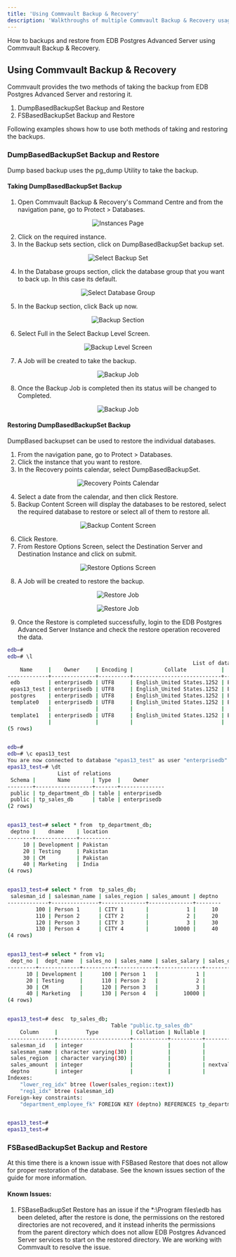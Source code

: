 ```yaml
---
title: 'Using Commvault Backup & Recovery'
description: 'Walkthroughs of multiple Commvault Backup & Recovery usage scenarios'
---
```


How to backups and restore from EDB Postgres Advanced Server using Commvault Backup & Recovery.

## Using Commvault Backup & Recovery

Commvault provides the two methods of taking the backup from EDB Postgres Advanced Server and restoring it.

1. DumpBasedBackupSet Backup and Restore
2. FSBasedBackupSet Backup and Restore

Following examples shows how to use both methods of taking and restoring the backups.

### DumpBasedBackupSet Backup and Restore

Dump based backup uses the pg_dump Utility to take the backup.

#### Taking DumpBasedBackupSet Backup 

1. Open Commvault Backup & Recovery's Command Centre and from the navigation pane, go to Protect > Databases.

<p align="center">
  <img  alt="Instances Page" src="Images/Dumpbackup1.png">
</p>

2. Click on the required instance.
3. In the Backup sets section, click on DumpBasedBackupSet backup set.

<p align="center">
  <img  alt="Select Backup Set" src="Images/Dumpbackup2.png">
</p>

4. In the Database groups section, click the database group that you want to back up. In this case its default.

<p align="center">
  <img  alt="Select Database Group" src="Images/Dumpbackup3.png">
</p>

5. In the Backup section, click Back up now.

<p align="center">
  <img  alt="Backup Section" src="Images/Dumpbackup4.png">
</p>

6. Select Full in the Select Backup Level Screen.

<p align="center">
  <img  alt="Backup Level Screen" src="Images/Dumpbackup5.png">
</p>

7. A Job will be created to take the backup.

<p align="center">
  <img  alt="Backup Job" src="Images/Dumpbackup6.png">
</p>

8. Once the Backup Job is completed then its status will be changed to Completed.

<p align="center">
  <img  alt="Backup Job" src="Images/Dumpbackup7.png">
</p>

#### Restoring DumpBasedBackupSet Backup 

DumpBased backupset can be used to restore the individual databases.

1. From the navigation pane, go to Protect > Databases.
2. Click the instance that you want to restore.
3. In the Recovery points calendar, select DumpBasedBackupSet.

<p align="center">
  <img  alt="Recovery Points Calendar" src="Images/Dumprestore1.png">
</p>

4. Select a date from the calendar, and then click Restore.
5. Backup Content Screen will display the databases to be restored, select the required database to restore or select all of them to restore all.

<p align="center">
  <img  alt="Backup Content Screen" src="Images/Dumprestore2.png">
</p>

6. Click Restore.
7. From Restore Options Screen, select the Destination Server and Destination Instance and click on submit.

<p align="center">
  <img  alt="Restore Options Screen" src="Images/Dumprestore3.png">
</p>

8. A Job will be created to restore the backup.

<p align="center">
  <img  alt="Restore Job" src="Images/Dumprestore4.png">
</p>

<p align="center">
  <img  alt="Restore Job" src="Images/Dumprestore5.png">
</p>

9. Once the Restore is completed successfully, login to the EDB Postgres Advanced Server Instance and check the restore operation recovered the data.

```bash
edb=#
edb=# \l
                                                           List of databases
    Name     |    Owner     | Encoding |          Collate           |           Ctype            | ICU |       Access privileges
-------------+--------------+----------+----------------------------+----------------------------+-----+-------------------------------
 edb         | enterprisedb | UTF8     | English_United States.1252 | English_United States.1252 |     |
 epas13_test | enterprisedb | UTF8     | English_United States.1252 | English_United States.1252 |     |
 postgres    | enterprisedb | UTF8     | English_United States.1252 | English_United States.1252 |     |
 template0   | enterprisedb | UTF8     | English_United States.1252 | English_United States.1252 |     | =c/enterprisedb              +
             |              |          |                            |                            |     | enterprisedb=CTc/enterprisedb
 template1   | enterprisedb | UTF8     | English_United States.1252 | English_United States.1252 |     | =c/enterprisedb              +
             |              |          |                            |                            |     | enterprisedb=CTc/enterprisedb
(5 rows)


edb=#
edb=# \c epas13_test
You are now connected to database "epas13_test" as user "enterprisedb".
epas13_test=# \dt
                List of relations
 Schema |       Name       | Type  |    Owner
--------+------------------+-------+--------------
 public | tp_department_db | table | enterprisedb
 public | tp_sales_db      | table | enterprisedb
(2 rows)


epas13_test=# select * from  tp_department_db;
 deptno |    dname    | location
--------+-------------+----------
     10 | Development | Pakistan
     20 | Testing     | Pakistan
     30 | CM          | Pakistan
     40 | Marketing   | India
(4 rows)


epas13_test=# select * from  tp_sales_db;
 salesman_id | salesman_name | sales_region | sales_amount | deptno
-------------+---------------+--------------+--------------+--------
         100 | Person 1      | CITY 1       |            1 |     10
         110 | Person 2      | CITY 2       |            2 |     20
         120 | Person 3      | CITY 3       |            3 |     30
         130 | Person 4      | CITY 4       |        10000 |     40
(4 rows)


epas13_test=# select * from v1;
 dept_no |  dept_name  | sales_no | sales_name | sales_salary | sales_dept_no
---------+-------------+----------+------------+--------------+---------------
      10 | Development |      100 | Person 1   |            1 |            10
      20 | Testing     |      110 | Person 2   |            2 |            20
      30 | CM          |      120 | Person 3   |            3 |            30
      40 | Marketing   |      130 | Person 4   |        10000 |            40
(4 rows)


epas13_test=# desc  tp_sales_db;
                                 Table "public.tp_sales_db"
    Column     |         Type          | Collation | Nullable |           Default
---------------+-----------------------+-----------+----------+------------------------------
 salesman_id   | integer               |           |          |
 salesman_name | character varying(30) |           |          |
 sales_region  | character varying(30) |           |          |
 sales_amount  | integer               |           |          | nextval('sal_seq'::regclass)
 deptno        | integer               |           |          |
Indexes:
    "lower_reg_idx" btree (lower(sales_region::text))
    "reg1_idx" btree (salesman_id)
Foreign-key constraints:
    "department_employee_fk" FOREIGN KEY (deptno) REFERENCES tp_department_db(deptno)


epas13_test=#
epas13_test=#

```

### FSBasedBackupSet Backup and Restore

At this time there is a known issue with FSBased Restore that does not allow for proper restoration of the database. See the known issues section of the guide for more information.

#### Known Issues:
1. FSBaseBadkupSet Restore has an issue if the *:\Program files\edb has been deleted, after the restore is done, the permissions on the restored directories are not recovered, and it instead inherits the permissions from the parent directory which does not allow EDB Postgres Advanced Server services to start on the restored directory. We are working with Commvault to resolve the issue.